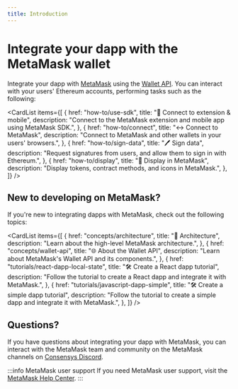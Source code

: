 ```yaml
---
title: Introduction
---
```



# Integrate your dapp with the MetaMask wallet

Integrate your dapp with [MetaMask](https://metamask.io/) using the [Wallet API](reference/json-rpc-api).
You can interact with your users' Ethereum accounts, performing tasks such as the following:

<CardList
  items={[
    {
      href: "how-to/use-sdk",
      title: "📱 Connect to extension & mobile",
      description:
        "Connect to the MetaMask extension and mobile app using MetaMask SDK.",
    },
    {
      href: "how-to/connect",
      title: "↔️ Connect to MetaMask",
      description:
        "Connect to MetaMask and other wallets in your users' browsers.",
    },
    {
      href: "how-to/sign-data",
      title: "🖊️ Sign data",
      description:
        "Request signatures from users, and allow them to sign in with Ethereum.",
    },
    {
      href: "how-to/display",
      title: "📄 Display in MetaMask",
      description: "Display tokens, contract methods, and icons in MetaMask.",
    },
  ]}
/>

## New to developing on MetaMask?

If you're new to integrating dapps with MetaMask, check out the following topics:

<CardList
  items={[
    {
      href: "concepts/architecture",
      title: "📐 Architecture",
      description: "Learn about the high-level MetaMask architecture.",
    },
    {
      href: "concepts/wallet-api",
      title: "🌐 About the Wallet API",
      description: "Learn about MetaMask's Wallet API and its components.",
    },
    {
      href: "tutorials/react-dapp-local-state",
      title: "🛠️ Create a React dapp tutorial",
      description:
        "Follow the tutorial to create a React dapp and integrate it with MetaMask.",
    },
    {
      href: "tutorials/javascript-dapp-simple",
      title: "🛠️ Create a simple dapp tutorial",
      description:
        "Follow the tutorial to create a simple dapp and integrate it with MetaMask.",
    },
  ]}
/>

## Questions?

If you have questions about integrating your dapp with MetaMask, you can interact with the MetaMask
team and community on the MetaMask channels on [Consensys Discord](https://discord.gg/consensys).

:::info MetaMask user support
If you need MetaMask user support, visit the [MetaMask Help Center](https://support.metamask.io/).
:::
